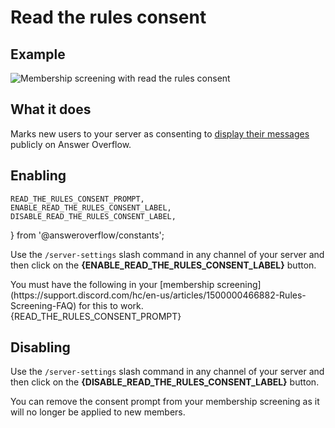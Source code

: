 # Read the rules consent

## Example

![Membership screening with read the rules consent](/membership-screening.png)

## What it does

Marks new users to your server as consenting to [display their messages](/user-settings/displaying-messages) publicly on Answer Overflow.

## Enabling

	READ_THE_RULES_CONSENT_PROMPT,
	ENABLE_READ_THE_RULES_CONSENT_LABEL,
	DISABLE_READ_THE_RULES_CONSENT_LABEL,
} from '@answeroverflow/constants';


Use the `/server-settings` slash command in any channel of your server and then click on the **{ENABLE_READ_THE_RULES_CONSENT_LABEL}** button.

<Callout type="error" emoji="❗">
	You must have the following in your [membership
	screening](https://support.discord.com/hc/en-us/articles/1500000466882-Rules-Screening-FAQ)
	for this to work.
	<br />
	{READ_THE_RULES_CONSENT_PROMPT}
</Callout>

## Disabling

Use the `/server-settings` slash command in any channel of your server and then click on the **{DISABLE_READ_THE_RULES_CONSENT_LABEL}** button.

You can remove the consent prompt from your membership screening as it will no longer be applied to new members.
